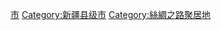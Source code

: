 {{Catnav|頁面分類|...|中华人民共和国行政区划|县级行政区|县级市|新疆县级市}}
{{Catnav|頁面分類|...|新疆行政区划|新疆县级行政区|新疆县级市}}
{{Catnav|頁面分類|...|新疆地级行政区|喀什|喀什行政区划|喀什县市}}
{{Catnav|頁面分類|...|地区 (中国行政区划)|喀什|喀什行政区划|喀什县市}}
{{catmore|喀什市|新疆维吾尔自治区喀什市}}
{{DEFAULTSORT:Kashgar}}
{{Commonscat|Kashgar}}

[[Category:喀什县市|市]]
[[Category:新疆县级市|Category:新疆县级市]]
[[Category:絲綢之路聚居地|Category:絲綢之路聚居地]]